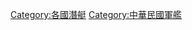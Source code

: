 {{Commonscat|Submarines of Republic of China}}

[[Category:各國潛艇|Category:各國潛艇]]
[[Category:中華民國軍艦|Category:中華民國軍艦]]